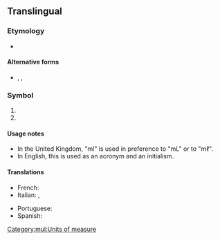 {{also|ML|Ml|mL|.ml|ml.|Mℓ|mℓ}}
{{see|µl}}
==Translingual==

===Etymology===
* {{sense|unit}} {{prefix|mul|m|l}}

====Alternative forms====
* {{sense|unit}} {{l|mul|mL}}, {{l|mul|mℓ}}, {{l|mul|㎖}}

===Symbol===
{{head|mul|symbol}}

# {{SI-unit-abb2|milli|liter|litre|[[fluid measure]]}}
# {{ISO 639|1|Malayalam}}

====Usage notes====
{{sense|millilitre}}
* In the United Kingdom, "ml" is used in preference to "mL" or to "mℓ".
* In English, this is used as an acronym and an initialism.

====Translations====
{{trans-top|symbol for the milliliter}}
* French: {{t+|fr|ml}}
* Italian: {{t+|it|ml}}, {{t+|it|mL}}
{{trans-mid}}
* Portuguese: {{t|pt|ml}}
* Spanish: {{t|es|ml}}
{{trans-bottom}}

[[Category:mul:Units of measure]]